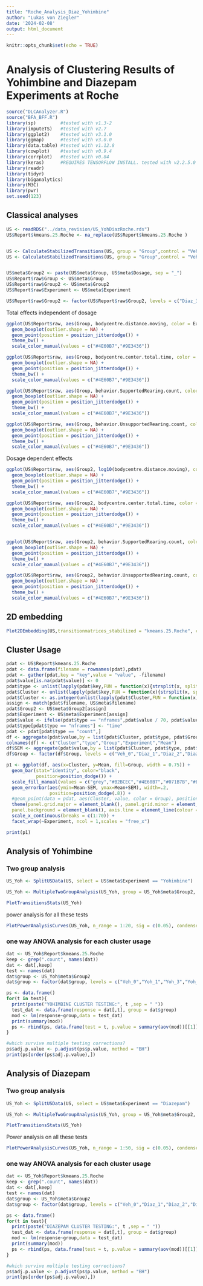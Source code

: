 ---
title: "Roche_Analysis_Diaz_Yohimbine"
author: "Lukas von Ziegler"
date: '2024-02-08'
output: html_document
---

```{r setup, include=FALSE}
knitr::opts_chunk$set(echo = TRUE)
```

# Analysis of Clustering Results of Yohimbine and Diazepam Experiments at Roche

```{r, message=FALSE, warning = FALSE}
source("DLCAnalyzer.R")
source("BFA_BFF.R")
library(sp)         #tested with v1.3-2
library(imputeTS)   #tested with v2.7
library(ggplot2)    #tested with v3.1.0
library(ggmap)      #tested with v3.0.0
library(data.table) #tested with v1.12.8
library(cowplot)    #tested with v0.9.4
library(corrplot)   #tested with v0.84
library(keras)      #REQUIRES TENSORFLOW INSTALL. tested with v2.2.5.0
library(readr)
library(tidyr)
library(biganalytics)
library(M3C)
library(pwr)
set.seed(123)
```

## Classical analyses

```{r, fig.width= 4, fig.height=3}
US <- readRDS("../data_revision/US_YohDiazRoche.rds")
US$Report$kmeans.25.Roche <- na_replace(US$Report$kmeans.25.Roche )


US <- CalculateStabilizedTransitions(US, group = "Group",control = "Veh", subset =US$file_names[US$meta$Experiment == "Yohimbine"])
US <- CalculateStabilizedTransitions(US, group = "Group",control = "Veh", subset =US$file_names[US$meta$Experiment == "Diazepam"])


US$meta$Group2 <- paste(US$meta$Group, US$meta$Dosage, sep = "_")
US$Report$raw$Group <- US$meta$Group
US$Report$raw$Group2 <- US$meta$Group2
US$Report$raw$Experiment <- US$meta$Experiment 

US$Report$raw$Group2 <- factor(US$Report$raw$Group2, levels = c("Diaz_3","Diaz_2","Diaz_1","Veh_0","Yoh_1","Yoh_3","Yoh_6"))
```



Total effects independent of dosage

```{r, fig.width= 3, fig.height=3}
ggplot(US$Report$raw, aes(Group, bodycentre.distance.moving, color = Experiment)) + 
  geom_boxplot(outlier.shape = NA) + 
  geom_point(position = position_jitterdodge()) + 
  theme_bw() + 
  scale_color_manual(values = c("#4E60B7","#9E3436"))

ggplot(US$Report$raw, aes(Group, bodycentre.center.total.time, color = Experiment)) + 
  geom_boxplot(outlier.shape = NA) + 
  geom_point(position = position_jitterdodge()) + 
  theme_bw() + 
  scale_color_manual(values = c("#4E60B7","#9E3436"))

ggplot(US$Report$raw, aes(Group, behavior.SupportedRearing.count, color = Experiment)) + 
  geom_boxplot(outlier.shape = NA) + 
  geom_point(position = position_jitterdodge()) + 
  theme_bw() + 
  scale_color_manual(values = c("#4E60B7","#9E3436"))

ggplot(US$Report$raw, aes(Group, behavior.UnsupportedRearing.count, color = Experiment)) + 
  geom_boxplot(outlier.shape = NA) + 
  geom_point(position = position_jitterdodge()) + 
  theme_bw() + 
  scale_color_manual(values = c("#4E60B7","#9E3436"))

```

Dosage dependent effects

```{r, fig.width= 4.5, fig.height=3}
ggplot(US$Report$raw, aes(Group2, log10(bodycentre.distance.moving), color = Experiment)) + 
  geom_boxplot(outlier.shape = NA) + 
  geom_point(position = position_jitterdodge()) + 
  theme_bw() + 
  scale_color_manual(values = c("#4E60B7","#9E3436"))

ggplot(US$Report$raw, aes(Group2, bodycentre.center.total.time, color = Experiment)) + 
  geom_boxplot(outlier.shape = NA) + 
  geom_point(position = position_jitterdodge()) + 
  theme_bw() + 
  scale_color_manual(values = c("#4E60B7","#9E3436"))


ggplot(US$Report$raw, aes(Group2, behavior.SupportedRearing.count, color = Experiment)) + 
  geom_boxplot(outlier.shape = NA) + 
  geom_point(position = position_jitterdodge()) + 
  theme_bw() + 
  scale_color_manual(values = c("#4E60B7","#9E3436"))

ggplot(US$Report$raw, aes(Group2, behavior.UnsupportedRearing.count, color = Experiment)) + 
  geom_boxplot(outlier.shape = NA) + 
  geom_point(position = position_jitterdodge()) + 
  theme_bw() + 
  scale_color_manual(values = c("#4E60B7","#9E3436"))

```


## 2D embedding

```{r, fig.width= 4, fig.height=3}
Plot2DEmbedding(US,transitionmatrices_stabilized = "kmeans.25.Roche", colorby = "Group2", plot.sem = T, colors = c("#B2BCEC","#4E60B7","#071B7B", "grey","#E89698","#9E3436","#6D0002"))
```

## Cluster Usage

```{r, fig.width= 10, fig.height=4}
pdat <- US$Report$kmeans.25.Roche
pdat <- data.frame(filename = rownames(pdat),pdat)
pdat <- gather(pdat,key = "key",value = "value", -filename)
pdat$value[is.na(pdat$value)] <- 0
pdat$type <- unlist(lapply(pdat$key,FUN = function(x){strsplit(x, split = "\\.")[[1]][2]}))
pdat$Cluster <- unlist(lapply(pdat$key,FUN = function(x){strsplit(x, split = "\\.")[[1]][1]}))
pdat$Cluster <- as.integer(unlist(lapply(pdat$Cluster,FUN = function(x){strsplit(x, split = "X")[[1]][2]})))
assign <- match(pdat$filename, US$meta$filename)
pdat$Group2 <- US$meta$Group2[assign]
pdat$Experiment <- US$meta$Experiment[assign]
pdat$value <- ifelse(pdat$type == "nframes",pdat$value / 70, pdat$value)
pdat$type[pdat$type == "nframes"] <- "time"
pdat <- pdat[pdat$type == "count",]
df <- aggregate(pdat$value,by = list(pdat$Cluster, pdat$type, pdat$Group2, pdat$Experiment), FUN = mean)
colnames(df) <- c("Cluster","type","Group","Experiment","Mean")
df$SEM <- aggregate(pdat$value,by = list(pdat$Cluster, pdat$type, pdat$Group2, pdat$Experiment), FUN = sd)$x / sqrt(30)
df$Group <- factor(df$Group, levels = c("Veh_0","Diaz_1","Diaz_2","Diaz_3","Yoh_1","Yoh_3","Yoh_6"))

p1 <- ggplot(df, aes(x=Cluster, y=Mean, fill=Group, width = 0.75)) + 
  geom_bar(stat="identity", color="black", 
           position=position_dodge()) +
  scale_fill_manual(values = c("grey","#B2BCEC","#4E60B7","#071B7B","#E89698","#9E3436","#6D0002")) +
  geom_errorbar(aes(ymin=Mean-SEM, ymax=Mean+SEM), width=.2,
                position=position_dodge(.8)) +
  #geom_point(data = pdat, aes(Cluster, value, color = Group), position = position_jitterdodge(.3), color = "black", alpha = 0.2, size = 0.3)+ 
  theme(panel.grid.major = element_blank(), panel.grid.minor = element_blank(),
  panel.background = element_blank(), axis.line = element_line(colour = "black")) + 
  scale_x_continuous(breaks = c(1:70)) +
  facet_wrap(~Experiment, ncol = 1,scales = "free_x")

print(p1)
```

## Analysis of Yohimbine

### Two group analysis

```{r, fig.height= 8, fig.width=6, warning=FALSE}
US_Yoh <- SplitUSData(US, select = US$meta$Experiment == "Yohimbine")

US_Yoh <- MultipleTwoGroupAnalysis(US_Yoh, group = US_Yoh$meta$Group2, lab = "kmeans.25.Roche")

PlotTransitionsStats(US_Yoh)
```

power analysis for all these tests

```{r, fig.height= 4, fig.width=5, warning=FALSE}
PlotPowerAnalysisCurves(US_Yoh, n_range = 1:20, sig = c(0.05), condensed = TRUE)
```

### one way ANOVA analysis for each cluster usage

```{r}
dat <- US_Yoh$Report$kmeans.25.Roche
keep <- grep(".count", names(dat))
dat <- dat[,keep]
test <- names(dat)
dat$group <- US_Yoh$meta$Group2
dat$group <- factor(dat$group, levels = c("Veh_0","Yoh_1","Yoh_3","Yoh_6"))

ps <- data.frame()
for(t in test){
  print(paste("YOHIMBINE CLUSTER TESTING:", t ,sep = " "))
  test_dat <- data.frame(response = dat[,t], group = dat$group)
  mod <- lm(response~group,data = test_dat)
  print(summary(mod))
  ps <- rbind(ps, data.frame(test = t, p.value = summary(aov(mod))[[1]][5][[1]][1]))
}

#which survive multiple testing corrections?
ps$adj.p.value <- p.adjust(ps$p.value, method = "BH")
print(ps[order(ps$adj.p.value),])
```


## Analysis of Diazepam

### Two group analysis

```{r, fig.height= 8, fig.width=6, warning=FALSE}
US_Yoh <- SplitUSData(US, select = US$meta$Experiment == "Diazepam")

US_Yoh <- MultipleTwoGroupAnalysis(US_Yoh, group = US_Yoh$meta$Group2, lab = "kmeans.25.Roche")

PlotTransitionsStats(US_Yoh)
```

Power analysis on all these tests

```{r, fig.height= 4, fig.width=5, warning=FALSE}
PlotPowerAnalysisCurves(US_Yoh, n_range = 1:50, sig = c(0.05), condensed = TRUE)
```


### one way ANOVA analysis for each cluster usage

```{r}
dat <- US_Yoh$Report$kmeans.25.Roche
keep <- grep(".count", names(dat))
dat <- dat[,keep]
test <- names(dat)
dat$group <- US_Yoh$meta$Group2
dat$group <- factor(dat$group, levels = c("Veh_0","Diaz_1","Diaz_2","Diaz_3"))

ps <- data.frame()
for(t in test){
  print(paste("DIAZEPAM CLUSTER TESTING:", t ,sep = " "))
  test_dat <- data.frame(response = dat[,t], group = dat$group)
  mod <- lm(response~group,data = test_dat)
  print(summary(mod))
  ps <- rbind(ps, data.frame(test = t, p.value = summary(aov(mod))[[1]][5][[1]][1]))
}

#which survive multiple testing corrections?
ps$adj.p.value <- p.adjust(ps$p.value, method = "BH")
print(ps[order(ps$adj.p.value),])

```







